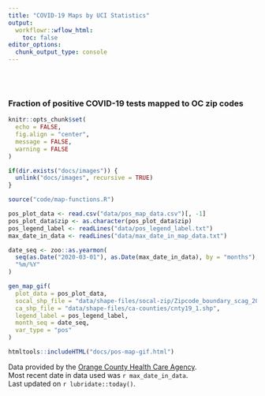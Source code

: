 ```yaml
---
title: "COVID-19 Maps by UCI Statistics"
output:
  workflowr::wflow_html:
    toc: false
editor_options:
  chunk_output_type: console
---
```

<style type="text/css">
.main-container {
  max-width: 1200px;
  margin-left: auto;
  margin-right: auto;
}
</style>

<br>
<br>

### Fraction of positive COVID-19 tests mapped to OC zip codes

```r
knitr::opts_chunk$set(
  echo = FALSE,
  fig.align = "center",
  message = FALSE,
  warning = FALSE
)
```


```r
if(dir.exists("docs/images")) {
  unlink("docs/images", recursive = TRUE)
}
```


```r
source("code/map-functions.R")
```


```r
pos_plot_data <- read.csv("data/pos_map_data.csv")[, -1]
pos_plot_data$zip <- as.character(pos_plot_data$zip)
pos_legend_label <- readLines("data/pos_legend_label.txt")
max_date_in_data <- readLines("data/max_date_in_map_data.txt")

date_seq <- zoo::as.yearmon(
  seq(as.Date("2020-03-01"), as.Date(max_date_in_data), by = "months"), 
  "%m/%Y"
)

gen_map_gif(
  plot_data = pos_plot_data, 
  socal_shp_file = "data/shape-files/socal-zip/Zipcode_boundary_scag_2009.shp", 
  ca_shp_file = "data/shape-files/ca-counties/cnty19_1.shp", 
  legend_label = pos_legend_label, 
  month_seq = date_seq, 
  var_type = "pos"
)
```


```r
htmltools::includeHTML("docs/pos-map-gif.html")
```


Data provided by the [Orange County Health Care Agency](https://www.ochealthinfo.com).  
Most recent date in data used was `r max_date_in_data`.  
Last updated on `r lubridate::today()`.
